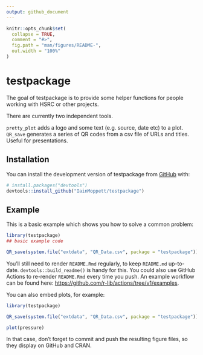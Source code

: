 ```yaml
---
output: github_document
---
```


<!-- README.md is generated from README.Rmd. Please edit that file -->

```r
knitr::opts_chunk$set(
  collapse = TRUE,
  comment = "#>",
  fig.path = "man/figures/README-",
  out.width = "100%"
)
```

# testpackage

<!-- badges: start -->
<!-- badges: end -->

The goal of testpackage is to provide some helper functions for people working with HSRC or other projects.  

There are currently two independent tools.

`pretty_plot` adds a logo and some text (e.g. source, date etc) to a plot.
`QR_save` generates a series of QR codes from a csv file of URLs and titles. Useful for presentations.

## Installation

You can install the development version of testpackage from [GitHub](https://github.com/) with:

``` r
# install.packages("devtools")
devtools::install_github("IainMoppett/testpackage")
```

## Example

This is a basic example which shows you how to solve a common problem:

```r
library(testpackage)
## basic example code

QR_save(system.file("extdata", "QR_Data.csv", package = "testpackage"))
```


You'll still need to render `README.Rmd` regularly, to keep `README.md` up-to-date. `devtools::build_readme()` is handy for this. You could also use GitHub Actions to re-render `README.Rmd` every time you push. An example workflow can be found here: <https://github.com/r-lib/actions/tree/v1/examples>.

You can also embed plots, for example:

```r
library(testpackage)

QR_save(system.file("extdata", "QR_Data.csv", package = "testpackage"))

plot(pressure)
```

In that case, don't forget to commit and push the resulting figure files, so they display on GitHub and CRAN.
